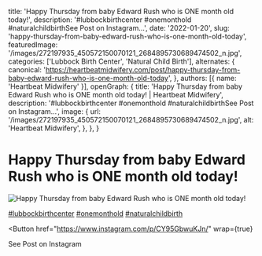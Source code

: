   title: 'Happy Thursday from baby Edward Rush who is ONE month old today!',
  description: '#lubbockbirthcenter #onemonthold #naturalchildbirthSee Post on Instagram...',
  date: '2022-01-20',
  slug: 'happy-thursday-from-baby-edward-rush-who-is-one-month-old-today',
  featuredImage: '/images/272197935_450572150070121_2684895730689474502_n.jpg',
  categories: ['Lubbock Birth Center', 'Natural Child Birth'],
  alternates: {
    canonical: 'https://heartbeatmidwifery.com/post/happy-thursday-from-baby-edward-rush-who-is-one-month-old-today',
  },
  authors: [{ name: 'Heartbeat Midwifery' }],
  openGraph: {
    title: 'Happy Thursday from baby Edward Rush who is ONE month old today! | Heartbeat Midwifery',
    description: '#lubbockbirthcenter #onemonthold #naturalchildbirthSee Post on Instagram...',
    image: {
      url: '/images/272197935_450572150070121_2684895730689474502_n.jpg',
      alt: 'Heartbeat Midwifery',
    },
  },
}


# Happy Thursday from baby Edward Rush who is ONE month old today!

<Image
  src="/images/272197935_450572150070121_2684895730689474502_n.jpg"
  size="large"
  wrap={true}
  alt="Happy Thursday from baby Edward Rush who is ONE month old today!"
/>

[#lubbockbirthcenter](https://www.instagram.com/explore/tags/lubbockbirthcenter/) [#onemonthold](https://www.instagram.com/explore/tags/onemonthold/) [#naturalchildbirth](https://www.instagram.com/explore/tags/naturalchildbirth/)

<Button
  href="https://www.instagram.com/p/CY95GbwuKJn/"
  wrap={true}
>
  See Post on Instagram
</Button>
